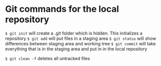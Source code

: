 # Git commands for the local repository
 
`$ git init` will create a .git folder which is hidden. This initializes a repository
`$ git add` will put files in a staging area
`$ git status` will show differences between staging area and working tree
`$ git commit` will take everything that is in the staging area and put in in the local repository

 `$ git clean -f` 		deletes all untracked files
